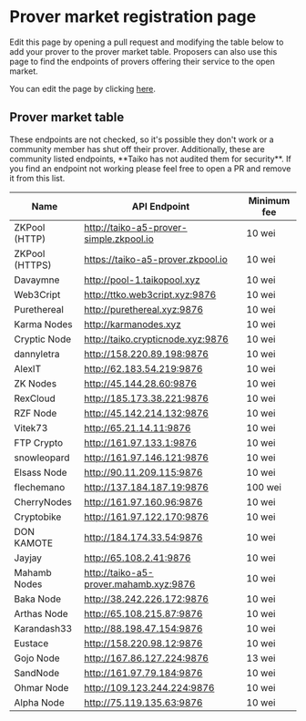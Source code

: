 
# Prover market registration page

Edit this page by opening a pull request and modifying the table below to add your prover to the prover market table. Proposers can also use this page to find the endpoints of provers offering their service to the open market.

You can edit the page by clicking [here](https://github.com/taikoxyz/taiko-mono/edit/main/packages/website/pages/docs/reference/prover-market-page.mdx).

## Prover market table

<Callout type="warning">
  These endpoints are not checked, so it's possible they don't work or a
  community member has shut off their prover. Additionally, these are community
  listed endpoints, **Taiko has not audited them for security**. If you find an
  endpoint not working please feel free to open a PR and remove it from this
  list.
</Callout>

| Name           | API Endpoint                            | Minimum fee |
| -------------- | --------------------------------------- | ----------- |
| ZKPool (HTTP)  | http://taiko-a5-prover-simple.zkpool.io | 10 wei      |
| ZKPool (HTTPS) | https://taiko-a5-prover.zkpool.io       | 10 wei      |
| Davaymne       | http://pool-1.taikopool.xyz             | 10 wei      |
| Web3Cript      | http://ttko.web3cript.xyz:9876          | 10 wei      |
| Purethereal    | http://purethereal.xyz:9876             | 10 wei      |
| Karma Nodes    | http://karmanodes.xyz                   | 10 wei      |
| Cryptic Node   | http://taiko.crypticnode.xyz:9876       | 10 wei      |
| dannyletra     | http://158.220.89.198:9876              | 10 wei      |
| AlexIT         | http://62.183.54.219:9876               | 10 wei      |
| ZK Nodes       | http://45.144.28.60:9876                | 10 wei      |     
| RexCloud       | http://185.173.38.221:9876              | 10 wei      |
| RZF Node       | http://45.142.214.132:9876              | 10 wei      |
| Vitek73        | http://65.21.14.11:9876                 | 10 wei      |
| FTP Crypto     | http://161.97.133.1:9876                | 10 wei      |
| snowleopard    | http://161.97.146.121:9876              | 10 wei      |
| Elsass Node    | http://90.11.209.115:9876               | 10 wei      |
| flechemano     | http://137.184.187.19:9876              | 100 wei     |
| CherryNodes    | http://161.97.160.96:9876               | 10 wei      |
| Cryptobike     | http://161.97.122.170:9876              | 10 wei      |
| DON KAMOTE     | http://184.174.33.54:9876               | 10 wei      |
| Jayjay         | http://65.108.2.41:9876                 | 10 wei      |
| Mahamb Nodes   | http://taiko-a5-prover.mahamb.xyz:9876  | 10 wei      |
| Baka Node      | http://38.242.226.172:9876              | 10 wei      |
| Arthas Node    | http://65.108.215.87:9876               | 10 wei      |
| Karandash33    | http://88.198.47.154:9876               | 10 wei      |
| Eustace        | http://158.220.98.12:9876               | 10 wei      |
| Gojo Node      | http://167.86.127.224:9876              | 13 wei      |      
| SandNode       | http://161.97.79.184:9876               | 10 wei      |
| Ohmar Node     | http://109.123.244.224:9876             | 10 wei      |
| Alpha Node     | http://75.119.135.63:9876               | 10 wei      |
